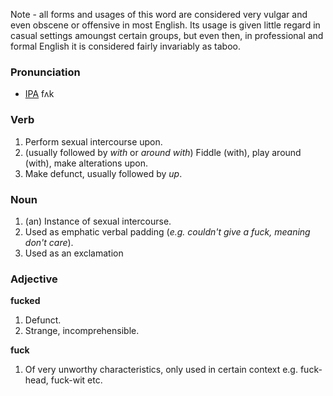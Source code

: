 Note - all forms and usages of this word are considered very vulgar and even obscene or offensive in most English. Its usage is given little regard in casual settings amoungst certain groups, but even then, in professional and formal English it is considered fairly invariably as taboo.

===Pronunciation===
*[[IPA]] fʌk

===Verb===
# Perform sexual intercourse upon.
# (usually followed by ''with'' or ''around with'') Fiddle (with), play around (with), make alterations upon.
# Make defunct, usually followed by ''up''.

===Noun===
# (an) Instance of sexual intercourse.
# Used as emphatic verbal padding (''e.g. couldn't give a fuck, meaning don't care'').
# Used as an exclamation

===Adjective===
'''fucked'''
# Defunct.
# Strange, incomprehensible.

'''fuck'''
# Of very unworthy characteristics, only used in certain context e.g. fuck-head, fuck-wit etc.